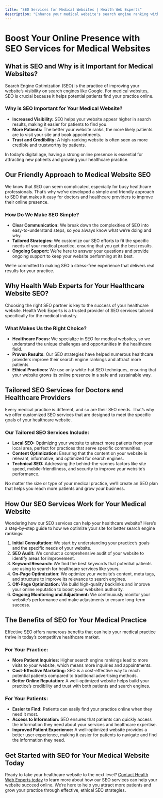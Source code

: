 ```yaml
---
title: "SEO Services for Medical Websites | Health Web Experts"
description: "Enhance your medical website's search engine ranking with our specialized SEO services. Drive more traffic and attract patients with optimized SEO strategies"
---
```


# Boost Your Online Presence with SEO Services for Medical Websites

## What is SEO and Why is it Important for Medical Websites?

Search Engine Optimization (SEO) is the practice of improving your website’s visibility on search engines like Google. For medical websites, SEO is crucial because it helps potential patients find your practice online.

### Why is SEO Important for Your Medical Website?

- **Increased Visibility:** SEO helps your website appear higher in search results, making it easier for patients to find you.
- **More Patients:** The better your website ranks, the more likely patients are to visit your site and book appointments.
- **Trust and Credibility:** A high-ranking website is often seen as more credible and trustworthy by patients.

In today’s digital age, having a strong online presence is essential for attracting new patients and growing your healthcare practice.

## Our Friendly Approach to Medical Website SEO

We know that SEO can seem complicated, especially for busy healthcare professionals. That’s why we’ve developed a simple and friendly approach to SEO that makes it easy for doctors and healthcare providers to improve their online presence.

### How Do We Make SEO Simple?

- **Clear Communication:** We break down the complexities of SEO into easy-to-understand steps, so you always know what we’re doing and why.
- **Tailored Strategies:** We customize our SEO efforts to fit the specific needs of your medical practice, ensuring that you get the best results.
- **Ongoing Support:** We’re here to answer your questions and provide ongoing support to keep your website performing at its best.

We’re committed to making SEO a stress-free experience that delivers real results for your practice.

## Why Health Web Experts for Your Healthcare Website SEO?

Choosing the right SEO partner is key to the success of your healthcare website. Health Web Experts is a trusted provider of SEO services tailored specifically for the medical industry.

### What Makes Us the Right Choice?

- **Healthcare Focus:** We specialize in SEO for medical websites, so we understand the unique challenges and opportunities in the healthcare field.
- **Proven Results:** Our SEO strategies have helped numerous healthcare providers improve their search engine rankings and attract more patients.
- **Ethical Practices:** We use only white-hat SEO techniques, ensuring that your website grows its online presence in a safe and sustainable way.

## Tailored SEO Services for Doctors and Healthcare Providers

Every medical practice is different, and so are their SEO needs. That’s why we offer customized SEO services that are designed to meet the specific goals of your healthcare website.

### Our Tailored SEO Services Include:

- **Local SEO:** Optimizing your website to attract more patients from your local area, perfect for practices that serve specific communities.
- **Content Optimization:** Ensuring that the content on your website is relevant, informative, and optimized for search engines.
- **Technical SEO:** Addressing the behind-the-scenes factors like site speed, mobile-friendliness, and security to improve your website’s performance.

No matter the size or type of your medical practice, we’ll create an SEO plan that helps you reach more patients and grow your business.

## How Our SEO Services Work for Your Medical Website

Wondering how our SEO services can help your healthcare website? Here’s a step-by-step guide to how we optimize your site for better search engine rankings:

1. **Initial Consultation:** We start by understanding your practice’s goals and the specific needs of your website.
2. **SEO Audit:** We conduct a comprehensive audit of your website to identify areas for improvement.
3. **Keyword Research:** We find the best keywords that potential patients are using to search for healthcare services like yours.
4. **On-Page Optimization:** We optimize your website’s content, meta tags, and structure to improve its relevance to search engines.
5. **Off-Page Optimization:** We build high-quality backlinks and improve your online reputation to boost your website’s authority.
6. **Ongoing Monitoring and Adjustment:** We continuously monitor your website’s performance and make adjustments to ensure long-term success.

## The Benefits of SEO for Your Medical Practice

Effective SEO offers numerous benefits that can help your medical practice thrive in today’s competitive healthcare market.

### For Your Practice:

- **More Patient Inquiries:** Higher search engine rankings lead to more visits to your website, which means more inquiries and appointments.
- **Cost-Effective Marketing:** SEO is a cost-effective way to reach potential patients compared to traditional advertising methods.
- **Better Online Reputation:** A well-optimized website helps build your practice’s credibility and trust with both patients and search engines.

### For Your Patients:

- **Easier to Find:** Patients can easily find your practice online when they need it most.
- **Access to Information:** SEO ensures that patients can quickly access the information they need about your services and healthcare expertise.
- **Improved Patient Experience:** A well-optimized website provides a better user experience, making it easier for patients to navigate and find the information they need.

## Get Started with SEO for Your Medical Website Today

Ready to take your healthcare website to the next level? [Contact Health Web Experts today](#) to learn more about how our SEO services can help your website succeed online. We’re here to help you attract more patients and grow your practice through effective, ethical SEO strategies.
